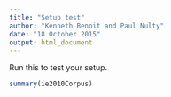 ```yaml
---
title: "Setup test"
author: "Kenneth Benoit and Paul Nulty"
date: "18 October 2015"
output: html_document
---
```


Run this to test your setup.

```r
summary(ie2010Corpus)
```

